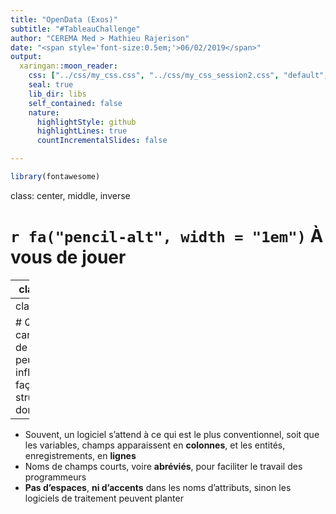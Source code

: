 ```yaml
---
title: "OpenData (Exos)"
subtitle: "#TableauChallenge"
author: "CEREMA Med > Mathieu Rajerison"
date: "<span style='font-size:0.5em;'>06/02/2019</span>"
output:
  xaringan::moon_reader:
    css: ["../css/my_css.css", "../css/my_css_session2.css", "default", "default-fonts"]
    seal: true
    lib_dir: libs
    self_contained: false
    nature:
      highlightStyle: github
      highlightLines: true
      countIncrementalSlides: false

---
```

```r
library(fontawesome)
```

class: center, middle, inverse

# `r fa("pencil-alt", width = "1em")` À vous de jouer

---
class: middle

# Créer un tableau depuis les instructions suivantes :

- Aix-en-Provence compte 141438 habitants. Son code INSEE est 13090 et elle appartient aux Bouches-du-Rhône.
- Marseille appartient au même département. Elle compte 850726 habitants. Son code INSEE est 13055
- Nice (06088) est une commune des Alpes-Maritimes. Elle compte 343304 habitants.

---
class: middle

# Quelle caractéristique de l'OpenData peut influencer la façon de structurer la donnée ?

--

- Souvent, un logiciel s'attend à ce qui est le plus conventionnel, soit que les variables, champs apparaissent en **colonnes**, et les entités, enregistrements, en **lignes**
- Noms de champs courts, voire **abréviés**, pour faciliter le travail des programmeurs
- **Pas d'espaces**, **ni d'accents** dans les noms d'attributs, sinon les logiciels de traitement peuvent planter